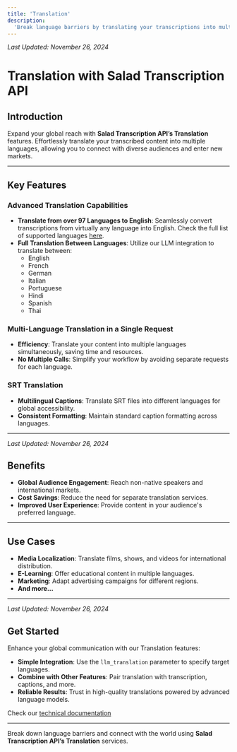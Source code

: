 ```yaml
---
title: 'Translation'
description:
  'Break language barriers by translating your transcriptions into multiple languages using Salad Transcription API.'
---
```


_Last Updated: November 26, 2024_

# Translation with Salad Transcription API

## Introduction

Expand your global reach with **Salad Transcription API’s Translation** features. Effortlessly translate your
transcribed content into multiple languages, allowing you to connect with diverse audiences and enter new markets.

---

## Key Features

### Advanced Translation Capabilities

- **Translate from over 97 Languages to English**: Seamlessly convert transcriptions from virtually any language into
  English. Check the full list of supported languages [here](/guides/transcription/salad-transcription-api/translation).
- **Full Translation Between Languages**: Utilize our LLM integration to translate between:
  - English
  - French
  - German
  - Italian
  - Portuguese
  - Hindi
  - Spanish
  - Thai

### Multi-Language Translation in a Single Request

- **Efficiency**: Translate your content into multiple languages simultaneously, saving time and resources.
- **No Multiple Calls**: Simplify your workflow by avoiding separate requests for each language.

### SRT Translation

- **Multilingual Captions**: Translate SRT files into different languages for global accessibility.
- **Consistent Formatting**: Maintain standard caption formatting across languages.

---

_Last Updated: November 26, 2024_

## Benefits

- **Global Audience Engagement**: Reach non-native speakers and international markets.
- **Cost Savings**: Reduce the need for separate translation services.
- **Improved User Experience**: Provide content in your audience's preferred language.

---

## Use Cases

- **Media Localization**: Translate films, shows, and videos for international distribution.
- **E-Learning**: Offer educational content in multiple languages.
- **Marketing**: Adapt advertising campaigns for different regions.
- **And more...**

---

_Last Updated: November 26, 2024_

## Get Started

Enhance your global communication with our Translation features:

- **Simple Integration**: Use the `llm_translation` parameter to specify target languages.
- **Combine with Other Features**: Pair translation with transcription, captions, and more.
- **Reliable Results**: Trust in high-quality translations powered by advanced language models.

Check our [technical documentation](/guides/transcription/salad-transcription-api/translation)

---

Break down language barriers and connect with the world using **Salad Transcription API’s Translation** services.

